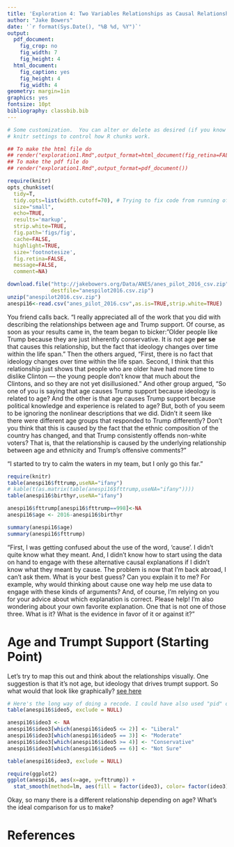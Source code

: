 ```yaml
---
title: 'Exploration 4: Two Variables Relationships as Causal Relationships'
author: "Jake Bowers"
date: '`r format(Sys.Date(), "%B %d, %Y")`'
output:
  pdf_document:
    fig_crop: no
    fig_width: 7
    fig_height: 4
  html_document:
    fig_caption: yes
    fig_height: 4
    fig_width: 4
geometry: margin=1in
graphics: yes
fontsize: 10pt
bibliography: classbib.bib
---
```


<!-- Make this document using library(rmarkdown); render("exploration1.Rmd") -->
\input{mytexsymbols}


```r
# Some customization.  You can alter or delete as desired (if you know what you are doing).
# knitr settings to control how R chunks work.

## To make the html file do
## render("exploration1.Rmd",output_format=html_document(fig_retina=FALSE))
## To make the pdf file do
## render("exploration1.Rmd",output_format=pdf_document())

require(knitr)
opts_chunk$set(
  tidy=T,
  tidy.opts=list(width.cutoff=70), # Trying to fix code from running off page
  size="small",
  echo=TRUE,
  results='markup',
  strip.white=TRUE,
  fig.path='figs/fig',
  cache=FALSE,
  highlight=TRUE,
  size='footnotesize',
  fig.retina=FALSE,
  message=FALSE,
  comment=NA)
```


```r
download.file("http://jakebowers.org/Data/ANES/anes_pilot_2016_csv.zip", 
              destfile="anespilot2016.csv.zip")
unzip("anespilot2016.csv.zip")
anespi16<-read.csv("anes_pilot_2016.csv",as.is=TRUE,strip.white=TRUE)
```

You friend calls back. "I really appreciated all of the work that you did with
describing the relationships between age and Trump support. Of course, as soon
as your results came in, the team began to bicker: "Older people like Trump
because they are just inherently conservative. It is not age __per se__ that causes
this relationship, but the fact that ideology changes over time within the life
span." Then the others argued, "First, there is no fact that ideology changes
over time within the life span. Second, I think that this relationship just
shows that people who are older have had more time to dislike Clinton --- the
young people don't know that much about the Clintons, and so they are not yet
disillusioned." And other group argued, "So one of you is saying that age
causes Trump support because ideology is related to age? And the other is that
age causes Trump support because political knowledge and experience is related
to age? But, both of you seem to be ignoring the nonlinear descriptions that we
did. Didn't it seem like there were different age groups that responded to
Trump differently? Don't you think that this is caused by the fact that the
ethnic composition of the country has changed, and that Trump consistently
offends non-white voters? That is, that the relationship is caused by the
underlying relationship between age and ethnicity and Trump's offensive
comments?"

"I started to try to calm the waters in my team, but I only go this far."

```r
require(knitr)
table(anespi16$fttrump,useNA="ifany")
# kable(t(as.matrix(table(anespi16$fttrump,useNA="ifany"))))
table(anespi16$birthyr,useNA="ifany")

anespi16$fttrump[anespi16$fttrump==998]<-NA
anespi16$age <- 2016-anespi16$birthyr

summary(anespi16$age)
summary(anespi16$fttrump)
```

"First, I was getting confused about the use of the word, 'cause'. I didn't quite know what they meant. And, I didn't know how to start using the data on hand to engage with these alternative causal explanations if I didn't know what they meant by cause. The problem is now that I'm back abroad, I can't ask them. What is your best guess? Can you explain it to me? For example, why would thinking about cause one way help me use data to engage with these kinds of arguments? And, of course, I'm relying on you for your advice about which explanation is correct. Please help!  I'm also wondering about your own favorite explanation. One that is not one of those three. What is it? What is the evidence in favor of it or against it?"

# Age and Trumpt Support (Starting Point)
Let's try to map this out and think about the relationships visually. One suggestion is that it's not age, but ideology that drives trumpt support. So what would that look like graphically? [see here](http://docs.ggplot2.org/0.9.3.1/stat_smooth.html)  

```r
# Here's the long way of doing a recode. I could have also used "pid" or party ID, but party and ideology could be very different 
table(anespi16$ideo5, exclude = NULL)

anespi16$ideo3 <- NA
anespi16$ideo3[which(anespi16$ideo5 <= 2)] <- "Liberal"
anespi16$ideo3[which(anespi16$ideo5 == 3)] <- "Moderate"
anespi16$ideo3[which(anespi16$ideo5 >= 4)] <- "Conservative"
anespi16$ideo3[which(anespi16$ideo5 == 6)] <- "Not Sure"

table(anespi16$ideo3, exclude = NULL)

require(ggplot2)
ggplot(anespi16, aes(x=age, y=fttrump)) + 
  stat_smooth(method=lm, aes(fill = factor(ideo3), color= factor(ideo3)), se=F)
```

Okay, so many there is a different relationship depending on age? What's the ideal comparison for us to make? 


# References
